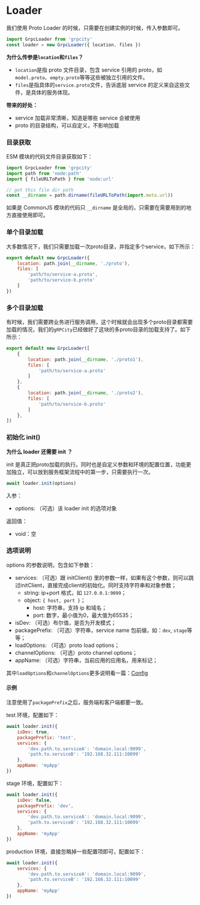 # Loader

我们使用 Proto Loader 的时候，只需要在创建实例的时候，传入参数即可。

```js
import GrpcLoader from 'grpcity'
const loader = new GrpcLoader({ location, files })
```

**为什么传参是`location`和`files`？**
- `location`是指 proto 文件目录，包含 service 引用的 proto，如`model.proto`、`empty.proto`等等这些被独立引用的文件。
- `files`是指具体的`service.proto`文件，告诉底层 service 的定义来自这些文件，是具体的服务体现。

**带来的好处：**
- service 加载非常清晰，知道是哪些 service 会被使用
- proto 的目录结构，可以自定义，不影响加载

### 目录获取

ESM 模块的代码文件目录获取如下：

```js
import GrpcLoader from 'grpcity'
import path from 'node:path'
import { fileURLToPath } from 'node:url'

// get this file dir path
const __dirname = path.dirname(fileURLToPath(import.meta.url))
```

如果是 CommonJS 模块的代码只 `__dirname` 是全局的，只需要在需要用到的地方直接使用即可。


### 单个目录加载

大多数情况下，我们只需要加载一次proto目录，并指定多个service，如下所示：

```js
export default new GrpcLoader({
    location: path.join(__dirname, './proto'),
    files: [
        'path/to/service-a.proto',
        'path/to/service-b.proto'
    ]
})
```

### 多个目录加载

有时候，我们需要跨业务进行服务调用，这个时候就会出现多个proto目录都需要加载的情况，我们的`gRPCity`已经做好了这块的多proto目录的加载支持了。如下所示：

```js
export default new GrpcLoader([
    {
        location: path.join(__dirname, './proto1'),
        files: [
            'path/to/service-a.proto'
        ]
    },
    {
        location: path.join(__dirname, './proto2'),
        files: [
            'path/to/service-b.proto'
        ]
    },
])
```

### 初始化 init()

**为什么 loader 还需要 init ？**

init 是真正把proto加载的执行。同时也是自定义参数和环境的配置位置，功能更加独立，可以放到服务框架流程中的第一步，只需要执行一次。

```js
await loader.init(options)
```

入参：
- options: （可选）该 loader init 的选项对象

返回值：
- void：空

### 选项说明

options 的参数说明，包含如下参数：
- services: （可选）跟 initClient() 里的参数一样，如果有这个参数，则可以跳过initClient，直接完成client的初始化。同时支持字符串和对象参数；
    - string: ip+port 格式，如 `127.0.0.1:9099`；
    - object: `{ host, port }`；
        - host: 字符串，支持 ip 和域名；
        - port: 数字，最小值为0，最大值为65535；
- isDev: （可选）布尔值，是否为开发模式；
- packagePrefix: （可选）字符串，service name 包前缀，如：`dev`, `stage`等等；
- loadOptions: （可选）proto load options；
- channelOptions: （可选）proto channel options；
- appName: （可选）字符串，当前应用的应用名，用来标记；

其中`loadOptions`和`channelOptions`更多说明看一篇：[Config](/guide/config)

#### 示例

注意使用了`packagePrefix`之后，服务端和客户端都要一致。

test 环境，配置如下：

```js
await loader.init({
    isDev: true,
    packagePrefix: 'test',
    services: {
        'dev.path.to.serviceA': 'domain.local:9099',
        'path.to.serviceB': '192.168.32.111:10099'
    },
    appName: 'myApp'
})
```

stage 环境，配置如下：

```js
await loader.init({
    isDev: false,
    packagePrefix: 'dev',
    services: {
        'dev.path.to.serviceA': 'domain.local:9099',
        'path.to.serviceB': '192.168.32.111:10099'
    },
    appName: 'myApp'
})
```

production 环境，直接忽略掉一些配置项即可，配置如下：

```js
await loader.init({
    services: {
        'dev.path.to.serviceA': 'domain.local:9099',
        'path.to.serviceB': '192.168.32.111:10099'
    },
    appName: 'myApp'
})
```
